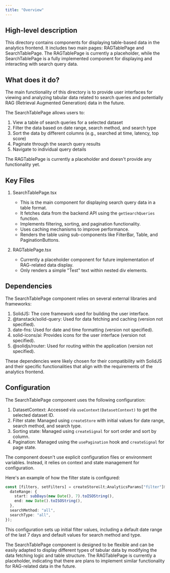 ```yaml
---
title: "Overview"
---
```


## High-level description
This directory contains components for displaying table-based data in the analytics frontend. It includes two main pages: RAGTablePage and SearchTablePage. The RAGTablePage is currently a placeholder, while the SearchTablePage is a fully implemented component for displaying and interacting with search query data.

## What does it do?
The main functionality of this directory is to provide user interfaces for viewing and analyzing tabular data related to search queries and potentially RAG (Retrieval Augmented Generation) data in the future. 

The SearchTablePage allows users to:
1. View a table of search queries for a selected dataset
2. Filter the data based on date range, search method, and search type
3. Sort the data by different columns (e.g., searched at time, latency, top score)
4. Paginate through the search query results
5. Navigate to individual query details

The RAGTablePage is currently a placeholder and doesn't provide any functionality yet.

## Key Files

1. SearchTablePage.tsx
   - This is the main component for displaying search query data in a table format.
   - It fetches data from the backend API using the `getSearchQueries` function.
   - Implements filtering, sorting, and pagination functionality.
   - Uses caching mechanisms to improve performance.
   - Renders the table using sub-components like FilterBar, Table, and PaginationButtons.

2. RAGTablePage.tsx
   - Currently a placeholder component for future implementation of RAG-related data display.
   - Only renders a simple "Test" text within nested div elements.

## Dependencies
The SearchTablePage component relies on several external libraries and frameworks:

1. SolidJS: The core framework used for building the user interface.
2. @tanstack/solid-query: Used for data fetching and caching (version not specified).
3. date-fns: Used for date and time formatting (version not specified).
4. solid-icons/ai: Provides icons for the user interface (version not specified).
5. @solidjs/router: Used for routing within the application (version not specified).

These dependencies were likely chosen for their compatibility with SolidJS and their specific functionalities that align with the requirements of the analytics frontend.

## Configuration
The SearchTablePage component uses the following configuration:

1. DatasetContext: Accessed via `useContext(DatasetContext)` to get the selected dataset ID.
2. Filter state: Managed using `createStore` with initial values for date range, search method, and search type.
3. Sorting state: Managed using `createSignal` for sort order and sort by column.
4. Pagination: Managed using the `usePagination` hook and `createSignal` for page state.

The component doesn't use explicit configuration files or environment variables. Instead, it relies on context and state management for configuration.

Here's an example of how the filter state is configured:

```typescript
const [filters, setFilters] = createStore&lt;AnalyticsParams["filter"]&gt;({
  dateRange: {
    start: subDays(new Date(), 7).toISOString(),
    end: new Date().toISOString(),
  },
  searchMethod: "all",
  searchType: "all",
});
```

This configuration sets up initial filter values, including a default date range of the last 7 days and default values for search method and type.

The SearchTablePage component is designed to be flexible and can be easily adapted to display different types of tabular data by modifying the data fetching logic and table structure. The RAGTablePage is currently a placeholder, indicating that there are plans to implement similar functionality for RAG-related data in the future.